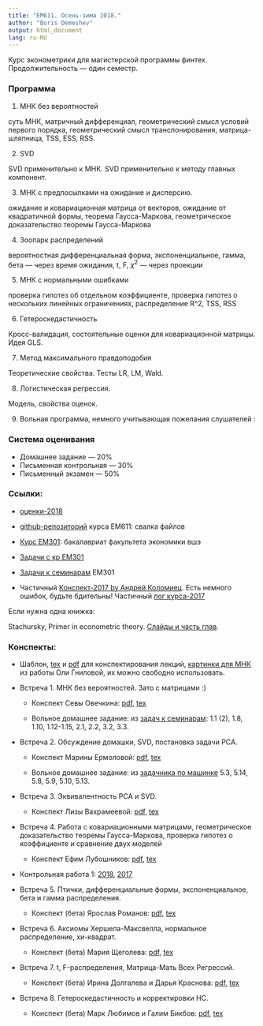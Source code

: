 ```yaml
---
title: "EM611. Осень-зима 2018."
author: "Boris Demeshev"
output: html_document
lang: ru-RU
---
```



Курс эконометрики для магистерской программы финтех. Продолжительность — один семестр.

### Программа

1. МНК без вероятностей

  суть МНК, матричный дифференциал, геометрический смысл условий первого порядка,
  геометрический смысл транспонирования, матрица-шляпница, TSS, ESS, RSS.

2. SVD

  SVD применительно к МНК. SVD применительно к методу главных компонент.

3. МНК с предпосылками на ожидание и дисперсию.

  ожидание и ковариационная матрица от векторов, ожидание от квадратичной формы,
  теорема Гаусса-Маркова, геометрическое доказательство теоремы Гаусса-Маркова

4. Зоопарк распределений

  вероятностная дифференциальная форма, экспоненциальное, гамма, бета — через время ожидания,
  t, F, $\chi^2$ — через проекции

5. МНК с нормальными ошибками

  проверка гипотез об отдельном коэффициенте, проверка гипотез о нескольких линейных ограничениях,
  распределение R^2, TSS, RSS

6. Гетероскедастичность

  Кросс-валидация, состоятельные оценки для ковариационной матрицы. Идея GLS.

7. Метод максимального правдоподобия

  Теоретические свойства. Тесты LR, LM, Wald.

8. Логистическая регрессия.

  Модель, свойства оценок.

9. Вольная программа, немного учитывающая пожелания слушателей :


### Система оценивания

* Домашнее задание — 20%
* Письменная контрольная — 30%
* Письменный экзамен — 50%

### Ссылки:

* [оценки-2018](https://docs.google.com/spreadsheets/d/1Da3y6Tq-GEtGftxtjGG-iQ77-mtY4W9HfN8Wewqxv7U/edit?usp=sharing)

* [github-репозиторий](https://github.com/bdemeshev/em611) курса EM611: свалка файлов
* [Курс EM301](http://bdemeshev.github.io/em301/): бакалавриат факультета экономики вшэ
* [Задачи с кр EM301](https://github.com/bdemeshev/metrics_hse_exams/raw/master/metrics_hse_exams.pdf)
* [Задачи к семинарам](https://github.com/bdemeshev/metrics_pro/raw/master/metrics_pro.pdf) EM301
* Частичный [Конспект-2017 by Андрей Коломиец](https://github.com/bdemeshev/em611/raw/master/2017/metrics_ak.docx). Есть немного ошибок, будьте бдительны! Частичный [лог курса-2017](https://bdemeshev.github.io/em611/index_2017_2018.html)


Если нужна одна книжка:

Stachursky, Primer in econometric theory. [Слайды и часть глав](http://johnstachurski.net/emet.html).


### Конспекты:

* Шаблон, [tex](https://github.com/bdemeshev/em611/blob/master/2017/note_template/note_template.tex) и [pdf](https://github.com/bdemeshev/em611/raw/master/2017/note_template/note_template.pdf) для конспектирования лекций, [картинки для МНК](https://github.com/olyagnilova/gauss-markov-pythagoras) из работы Оли Гниловой, их можно свободно использовать.

* Встреча 1. МНК без вероятностей. Зато с матрицами :)

    - Конспект Севы Овечкина: [pdf](https://github.com/bdemeshev/em611/raw/master/2018/notes/seminar_01.pdf), [tex](https://github.com/bdemeshev/em611/raw/master/2018/notes/seminar_01.tex)

    - Вольное домашнее задание: из [задач к семинарам](https://github.com/bdemeshev/metrics_pro/raw/master/metrics_pro.pdf): 1.1 (2), 1.8, 1.10, 1.12-1.15, 2.1, 2.2, 3.2, 3.3.

* Встреча 2. Обсуждение домашки, SVD, постановка задачи PCA.

    - Конспект Марины Ермоловой: [pdf](https://github.com/bdemeshev/em611/raw/master/2018/notes/seminar_02.pdf), [tex](https://github.com/bdemeshev/em611/raw/master/2018/notes/seminar_02.tex)

    - Вольное домашнее задание: из [задачника по машинке](https://github.com/bdemeshev/mlearn_pro/raw/master/mlearn_pro.pdf)  5.3, 5.14, 5.8, 5.9, 5.10, 5.13.

* Встреча 3. Эквивалентность PCA и SVD.

    - Конспект Лизы Вахрамеевой: [pdf](https://github.com/bdemeshev/em611/raw/master/2018/notes/seminar_03.pdf), [tex](https://github.com/bdemeshev/em611/raw/master/2018/notes/seminar_03.tex)

* Встреча 4. Работа с ковариационными матрицами, геометрическое доказательство теоремы Гаусса-Маркова, проверка гипотез о коэффициенте и сравнение двух моделей

    - Конспект Ефим Лубошников: [pdf](https://github.com/bdemeshev/em611/raw/master/2018/notes/seminar_04.pdf), [tex](https://github.com/bdemeshev/em611/raw/master/2018/notes/seminar_04.tex)
    
* Контрольная работа 1: [2018](https://github.com/bdemeshev/em611/raw/master/2018/kr_01/kr_01.pdf), [2017](https://github.com/bdemeshev/em611/raw/master/2017/kr_01/kr_01.pdf)


* Встреча 5. Птички, дифференциальные формы, экспоненциальное, бета и гамма распределения.

    - Конспект (бета) Ярослав Романов: [pdf](https://github.com/bdemeshev/em611/raw/master/2018/notes/seminar_05.pdf), [tex](https://github.com/bdemeshev/em611/raw/master/2018/notes/seminar_05.tex)

* Встреча 6. Аксиомы Хершела-Максвелла, нормальное распределение, хи-квадрат.

    - Конспект (бета) Мария Щеголева: [pdf](https://github.com/bdemeshev/em611/raw/master/2018/notes/seminar_06.pdf), [tex](https://github.com/bdemeshev/em611/raw/master/2018/notes/seminar_06.tex)


* Встреча 7. t, F-распределения, Матрица-Мать Всех Регрессий.

    - Конспект (бета) Ирина Долгалева и Дарья Краснова: [pdf](https://github.com/bdemeshev/em611/raw/master/2018/notes/seminar_07.pdf), [tex](https://github.com/bdemeshev/em611/raw/master/2018/notes/seminar_07.tex)

* Встреча 8. Гетероскедастичность и корректировки HC.

    - Конспект (бета) Марк Любимов и Галим Бикбов:
[pdf](https://github.com/bdemeshev/em611/raw/master/2018/notes/seminar_08.pdf), [tex](https://github.com/bdemeshev/em611/raw/master/2018/notes/seminar_08.tex)

